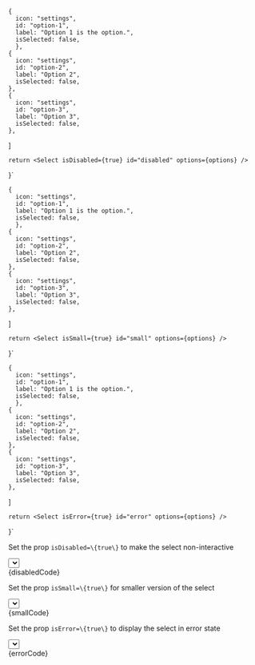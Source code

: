 

    {
      icon: "settings",
      id: "option-1",
      label: "Option 1 is the option.",
      isSelected: false,
	  },
    {
      icon: "settings",
      id: "option-2",
      label: "Option 2",
      isSelected: false,
    },
    {
      icon: "settings",
      id: "option-3",
      label: "Option 3",
      isSelected: false,
    },
  ]

    return <Select isDisabled={true} id="disabled" options={options} />
}`


    {
      icon: "settings",
      id: "option-1",
      label: "Option 1 is the option.",
      isSelected: false,
	  },
    {
      icon: "settings",
      id: "option-2",
      label: "Option 2",
      isSelected: false,
    },
    {
      icon: "settings",
      id: "option-3",
      label: "Option 3",
      isSelected: false,
    },
  ]

    return <Select isSmall={true} id="small" options={options} />
}`


    {
      icon: "settings",
      id: "option-1",
      label: "Option 1 is the option.",
      isSelected: false,
	  },
    {
      icon: "settings",
      id: "option-2",
      label: "Option 2",
      isSelected: false,
    },
    {
      icon: "settings",
      id: "option-3",
      label: "Option 3",
      isSelected: false,
    },
  ]

    return <Select isError={true} id="error" options={options} />
}`

<Section
    title="Disabled"
    contained={true}
    border={true}
    style={{ paddingRight: 0, paddingLeft: 0 }}
>
    <p>Set the prop <Code small={true}>isDisabled=\{true\}</Code> to make the select non-interactive</p>
    <div className="sui-wrap sui-theme--light" style={{ marginBottom: 30 }}>
    	<Select isDisabled={true} id="disabled" options={options}/>
    </div>
    <Snippet language="js">{disabledCode}</Snippet>

</Section>

<Section
	title="Small"
	contained={true}
	border={true}
	style={{ paddingRight: 0, paddingLeft: 0 }}
>
	<p>
		Set the prop <Code small={true}>isSmall=\{true\}</Code> for smaller version of
		the select
	</p>
	<div className="sui-wrap sui-theme--light" style={{ marginBottom: 30 }}>
		<Select isSmall={true} id="small" options={options} />
	</div>
	<Snippet language="js">{smallCode}</Snippet>
</Section>

<Section
	title="Error"
	contained={true}
	border={true}
	style={{ paddingRight: 0, paddingLeft: 0 }}
>
	<p>
		Set the prop <Code small={true}>isError=\{true\}</Code> to display the select
		in error state
	</p>
	<div className="sui-wrap sui-theme--light" style={{ marginBottom: 30 }}>
		<Select isError={true} id="error" options={options} />
	</div>
	<Snippet language="js">{errorCode}</Snippet>
</Section>
